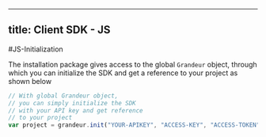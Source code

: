 
---
title: Client SDK - JS
---
#JS-Initialization


The installation package gives access to the global `Grandeur` object, through which you can initialize the SDK and get a reference to your project as shown below


```js
// With global Grandeur object,
// you can simply initialize the SDK 
// with your API key and get reference 
// to your project
var project = grandeur.init("YOUR-APIKEY", "ACCESS-KEY", "ACCESS-TOKEN");
```